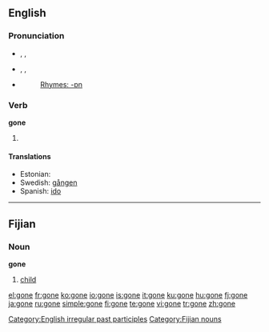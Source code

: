 ==English==

{{rank|along|four|wish|328|gone|times|girl|during}}

===Pronunciation===
* {{a|RP}} {{enPR|gŏn}}, {{IPA|/gɒn/}}, {{SAMPA|/gQn/}}
* {{a|GenAm}} {{enPR|gŏn}}, {{IPA|/gɑn/}}, {{SAMPA|/gAn/}}
* {{audio|en-us-gone.ogg|Audio (US)}}
*: [[Rhymes:English:-ɒn|Rhymes: -ɒn]]

===Verb===
'''gone'''

# {{past participle of|[[go]]}}

====Translations====
* Estonian: {{t|et|läinud}}
* Swedish: [[gången]]
* Spanish: [[ido#Spanish|ido]]

[[Category:English irregular past participles]]

----

==Fijian==

===Noun===
'''gone'''

# [[child]]

[[Category:Fijian nouns]]

[[el:gone]]
[[fr:gone]]
[[ko:gone]]
[[io:gone]]
[[is:gone]]
[[it:gone]]
[[ku:gone]]
[[hu:gone]]
[[fj:gone]]
[[ja:gone]]
[[ru:gone]]
[[simple:gone]]
[[fi:gone]]
[[te:gone]]
[[vi:gone]]
[[tr:gone]]
[[zh:gone]]